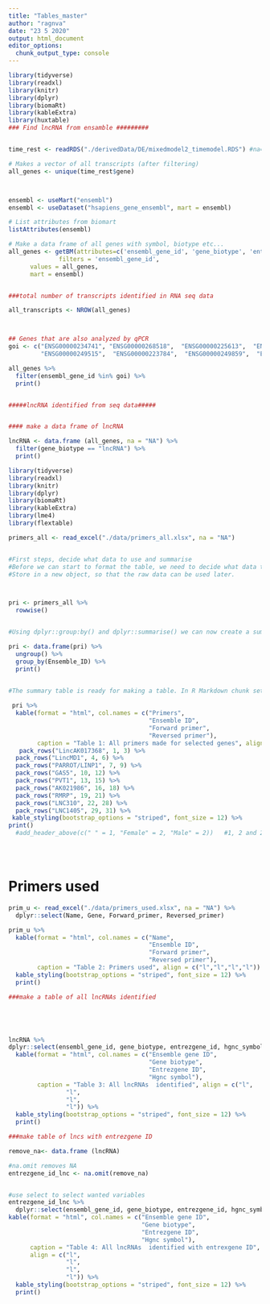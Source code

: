 ```yaml
---
title: "Tables_master"
author: "ragnva"
date: "23 5 2020"
output: html_document
editor_options: 
  chunk_output_type: console
---
```


```r

library(tidyverse)
library(readxl)
library(knitr)
library(dplyr)
library(biomaRt)
library(kableExtra)
library(huxtable)
### Find lncRNA from ensamble #########


time_rest <- readRDS("./derivedData/DE/mixedmodel2_timemodel.RDS") #na="NA" tells read_excel how missing values are coded

# Makes a vector of all transcripts (after filtering)
all_genes <- unique(time_rest$gene)



ensembl <- useMart("ensembl")
ensembl <- useDataset("hsapiens_gene_ensembl", mart = ensembl)

# List attributes from biomart
listAttributes(ensembl)

# Make a data frame of all genes with symbol, biotype etc...
all_genes <- getBM(attributes=c('ensembl_gene_id', 'gene_biotype', 'entrezgene_id', 'hgnc_symbol'), 
              filters = 'ensembl_gene_id',
      values = all_genes, 
      mart = ensembl)


###total number of transcripts identified in RNA seq data

all_transcripts <- NROW(all_genes)



## Genes that are also analyzed by qPCR
goi <- c("ENSG00000234741", "ENSG00000268518",  "ENSG00000225613",  "ENSG00000185847",
         "ENSG00000249515",  "ENSG00000223784",  "ENSG00000249859",  "ENSG00000269900")

all_genes %>%
  filter(ensembl_gene_id %in% goi) %>%
  print()


#####lncRNA identified from seq data#####


#### make a data frame of lncRNA 

lncRNA <- data.frame (all_genes, na = "NA") %>%
  filter(gene_biotype == "lncRNA") %>%
  print()

```

```r
library(tidyverse)
library(readxl)
library(knitr)
library(dplyr)
library(biomaRt)
library(kableExtra)
library(lme4)
library(flextable)

primers_all <- read_excel("./data/primers_all.xlsx", na = "NA")


#First steps, decide what data to use and summarise
#Before we can start to format the table, we need to decide what data to #put in it. The goal here is to create a summary table of primer #characteristics. .
#Store in a new object, so that the raw data can be used later.



pri <- primers_all %>%
  rowwise() 


#Using dplyr::group:by() and dplyr::summarise() we can now create a summary table.

pri <- data.frame(pri) %>%
  ungroup() %>%
  group_by(Ensemble_ID) %>% 
  print()



```


```r
#The summary table is ready for making a table. In R Markdown chunk settings, we need to set the output format to results = "asis". This will print the table correctly. To create the table, all we need to do is to is to pipe it to kable().
 
 pri %>%
  kable(format = "html", col.names = c("Primers", 
                                       "Ensemble ID",
                                       "Forward primer", 
                                       "Reversed primer"), 
        caption = "Table 1: All primers made for selected genes", align = c("l","l","l", "l")) %>% 
   pack_rows("LincAK017368", 1, 3) %>%
  pack_rows("LincMD1", 4, 6) %>% 
  pack_rows("PARROT/LINP1", 7, 9) %>% 
  pack_rows("GAS5", 10, 12) %>% 
  pack_rows("PVT1", 13, 15) %>% 
  pack_rows("AK021986", 16, 18) %>% 
  pack_rows("RMRP", 19, 21) %>% 
  pack_rows("LNC310", 22, 28) %>% 
  pack_rows("LNC1405", 29, 31) %>% 
 kable_styling(bootstrap_options = "striped", font_size = 12) %>%  
print()
  #add_header_above(c(" " = 1, "Female" = 2, "Male" = 2))   #1, 2 and 2 is the number of cols .





```





# Primers used

```r
prim_u <- read_excel("./data/primers_used.xlsx", na = "NA") %>% 
  dplyr::select(Name, Gene, Forward_primer, Reversed_primer)

prim_u %>% 
  kable(format = "html", col.names = c("Name", 
                                       "Ensemble ID",
                                       "Forward primer",
                                       "Reversed primer"), 
        caption = "Table 2: Primers used", align = c("l","l","l","l")) %>% 
  kable_styling(bootstrap_options = "striped", font_size = 12) %>% 
  print()
```

```r
###make a table of all lncRNAs identified





lncRNA %>% 
dplyr::select(ensembl_gene_id, gene_biotype, entrezgene_id, hgnc_symbol) %>%
  kable(format = "html", col.names = c("Ensemble gene ID", 
                                       "Gene biotype",
                                       "Entrezgene ID", 
                                       "Hgnc symbol"), 
        caption = "Table 3: All lncRNAs  identified", align = c("l",
                "l",
                "l",
                "l")) %>% 
  kable_styling(bootstrap_options = "striped", font_size = 12) %>% 
  print()

```
 



```r
###make table of lncs with entrezgene ID

remove_na<- data.frame (lncRNA) 

#na.omit removes NA
entrezgene_id_lnc <- na.omit(remove_na) 


#use select to select wanted variables
entrezgene_id_lnc %>% 
  dplyr::select(ensembl_gene_id, gene_biotype, entrezgene_id, hgnc_symbol) %>%
kable(format = "html", col.names = c("Ensemble gene ID", 
                                     "Gene biotype",
                                     "Entrezgene ID", 
                                     "Hgnc symbol"), 
      caption = "Table 4: All lncRNAs  identified with entrexgene ID", 
      align = c("l",
                "l",
                "l",
                "l")) %>% 
  kable_styling(bootstrap_options = "striped", font_size = 12) %>%  
  print()
```

